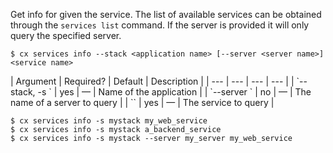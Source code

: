 Get info for given the service. The list of available services can be obtained through the `services list` command. If the server is provided it will only query the specified server.

<Tabs >
<Tab label="Usage">

```shell
$ cx services info --stack <application name> [--server <server name>] <service name> 
```
</Tab>
    
<Tab label="arguments">
| Argument | Required? | Default | Description |
|  ---  |  ---  |  ---  |  ---  |
| `--stack, -s <application name>` | yes | — | Name of the application |
| `--server <server name>` | no | — | The name of a server to query |
| `<service name>` | yes | — | The service to query |
</Tab>
<Tab label="examples">

```shell
$ cx services info -s mystack my_web_service
$ cx services info -s mystack a_backend_service
$ cx services info -s mystack --server my_server my_web_service
```

</Tab>
</Tabs>